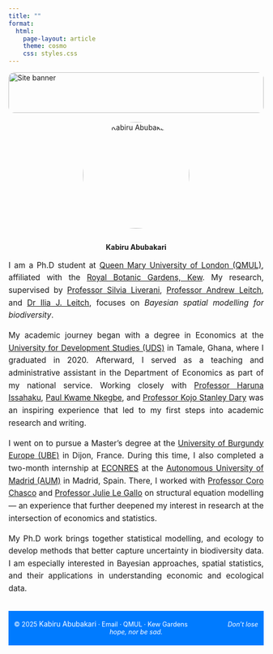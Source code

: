 ```yaml
---
title: ""
format:
  html:
    page-layout: article
    theme: cosmo
    css: styles.css
---
```


<!-- Banner Image -->
<img src="images/title.jpeg" alt="Site banner"
     style="width: 100%; height: 80px; object-fit: cover; border-radius: 12px; margin-bottom: 0.3em;" /><!-- Profile Image -->
<!-- Profile Image -->
<p style="text-align: center;">
  <img src="profile_pic.jpeg" alt="Kabiru Abubakari" style="width: 15em; border-radius: 150%; margin-bottom: 2em;" />
  <br> **Kabiru Abubakari**
</p>
<!-- I am a PhD student interested in econometrics and statistical ecology. My research focuses on probabilistic modeling and spatial statistics to model complex data. Data generated by economic and ecological agents are susceptible to many biases and measurement errors. Econometric and ecological models must be adjusted to account for these biases to obtain consistent parameter estimates. I am developing Bayesian models for presence-only data, often encountered in ecology.-->

::: {style="text-align: justify; font-size: 1.1em; line-height: 1.6; margin-bottom: 2em;"}
<!--Welcome to my website, a space where I share my work and ideas at the intersection of ecology, statistics, and econometrics. My research focuses on applying Bayesian and probabilistic modeling techniques to real-world data, particularly in the context of ecological systems and environmental change.-->

<!-- Welcome to my website
I am a Ph.D student at Queen Mary University of London ([QMUL](https://www.qmul.ac.uk/)), and also affiliated to the Royal Botanical Gardens ([KEW](https://www.kew.org/)). I work with [Professor Silvia Liverani](https://www.qmul.ac.uk/maths/profiles/liveranis.html), [Professor Andrew Leitch](https://www.qmul.ac.uk/sbbs/staff/andrewleitch.html) and [Dr Ilia J Leitch](https://www.kew.org/science/our-science/people/ilia-j-leitch) on the project Bayesian spatial modelling for biodiversity. Here I intend to give an overview of my academic journey ...

I completed my undergraduate degree in economics in 2020 from the University for Development Studies ([UDS](https://uds.edu.gh/)) located in Tamale, Ghana. I had a wonderful opportunity of working in the economics department as a teaching and administrative assistant for a year as a national service personnel.  During my time in the economics department I had pleasure of working with Professor Haruna Issahaku who was my thesis supervior, Professor Paul Kwame Nkegbe and Professor Kojo Stanley Dary who had a profound influence on me during my national service. My interactions with these professors for the year of working in the department led to some interesting papers which I am very excited about, it was a good introduction to the world of research and academic writing. 

As I was finishing my national service with the help of Professor Paul Kwame Nkegbe I was able to secure some grants to pursue my masters degree at the University of Burgundy now called University of Burgundy Europe ([UBE](https://www.ube.fr/en/home/)) in Dijon, France. During my time at the UBE I had a two months internship opportunity with [ECONRES](https://econresuam.wordpress.com/interns/) situated at the Autonomous University of Madrid ([AUM](https://www.uam.es/uam/inicio)). On this internship opportunity I had the pleasure of working with [Professor Coro Chasco](https://corochasco.wordpress.com/) and [Professor Julie Le Gallo](https://sites.google.com/site/legallopage/home) on Structural Equation Modelling, which was a beautiful experience. 

-->

I am a Ph.D student at [Queen Mary University of London (QMUL)](https://www.qmul.ac.uk/), affiliated with the [Royal Botanic Gardens, Kew](https://www.kew.org/). My research, supervised by [Professor Silvia Liverani](https://www.qmul.ac.uk/maths/profiles/liveranis.html), [Professor Andrew Leitch](https://www.qmul.ac.uk/sbbs/staff/andrewleitch.html), and [Dr Ilia J. Leitch](https://www.kew.org/science/our-science/people/ilia-j-leitch), focuses on *Bayesian spatial modelling for biodiversity*.  

My academic journey began with a degree in Economics at the [University for Development Studies (UDS)](https://uds.edu.gh/) in Tamale, Ghana, where I graduated in 2020. Afterward, I served as a teaching and administrative assistant in the Department of Economics as part of my national service. Working closely with [Professor Haruna Issahaku](https://www.uds.edu.gh/staff/iharuna-0240), [Paul Kwame Nkegbe](https://uds.edu.gh/staff/pnkegbe-109027), and [Professor Kojo Stanley Dary](https://ubids.edu.gh/dcobi/director-profile) was an inspiring experience that led to my first steps into academic research and writing.  

I went on to pursue a Master’s degree at the [University of Burgundy Europe (UBE)](https://www.ube.fr/en/home/) in Dijon, France. During this time, I also completed a two-month internship at [ECONRES](https://econresuam.wordpress.com/interns/) at the [Autonomous University of Madrid (AUM)](https://www.uam.es/uam/inicio) in Madrid, Spain. There, I worked with [Professor Coro Chasco](https://corochasco.wordpress.com/) and [Professor Julie Le Gallo](https://sites.google.com/site/legallopage/home) on structural equation modelling — an experience that further deepened my interest in research at the intersection of economics and statistics.  

My Ph.D work brings together statistical modelling, and ecology to develop methods that better capture uncertainty in biodiversity data. I am especially interested in Bayesian approaches, spatial statistics, and their applications in understanding economic and ecological data.  

<!--
:::: {style="display: flex; justify-content: space-between; gap: 20px; margin-bottom: 2em;"}
<video autoplay muted loop playsinline style="width: 48%; border-radius: 12px;">

<source src="videos/tlx.mp4" type="video/mp4">

</video>

<video autoplay muted loop playsinline style="width: 48%; border-radius: 12px;">

<source src="videos/sora_video3.mp4" type="video/mp4">

</video>

</div> 

::: {style="text-align: justify; font-size: 1.1em; line-height: 1.6;"}
<!--These videos demonstrate key aspects of my work. One focuses on modeling species distributions using citizen science data like iNaturalist, highlighting the challenges of presence-only datasets. The other illustrates how Bayesian techniques can be applied in dynamic and uncertain environments—offering deeper insights into ecological processes and policy-relevant scenarios. I also explore connections with econometrics, particularly in survey data analysis, where many statistical challenges overlap.

This is a space where I share my work and ideas at the intersection of ecology, statistics, and econometrics. My research focuses on applying Bayesian and probabilistic modeling techniques to real-world data, particularly in the context of ecological systems and environmental change. I’m especially interested in how we can account for uncertainty, bias, and incomplete observations—challenges that are common in both ecological and social science data.

A major part of my work involves analyzing citizen science datasets, such as those from iNaturalist and PlantNet, which offer valuable insights into species distributions but require careful statistical treatment due to their presence-only nature. Alongside ecological applications, I also explore econometric approaches to survey data, where issues like sampling design, missing data, and model specification play a critical role in extracting meaningful conclusions. Through visualizations, tutorials, and short videos, I aim to make complex statistical methods more accessible and to demonstrate how data, when carefully modeled, can help us better understand the natural and human-influenced world.
-->

:::

<footer style="background-color: #007BFF; text-align: center; font-size: 0.9em; color: white; padding: 0.5em 0; margin-top: 1.5em;">

<p style="font-size: 1em; font-weight: bold;">

© 2025 [Kabiru Abubakari]{style="font-size: 1.1em;"} · <a href="mailto:k.abubakari@qmul.ac.uk" style="color: white; text-decoration: none;">Email</a> · <a href="https://www.qmul.ac.uk/" target="_blank" style="color: white; font-size: 1em; text-decoration: none;">QMUL</a> · <a href="https://www.kew.org/" target="_blank" style="color: white; font-size: 1em; text-decoration: none;">Kew Gardens</a> [ Don't lose hope, nor be sad. ]{style="margin-left: 6em; text-align: right; font-style: italic; font-size: 1em;"}

</p>

</footer>
